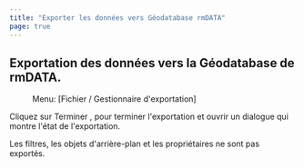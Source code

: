 ```yaml
---
title: "Exporter les données vers Géodatabase rmDATA"
page: true
---
```

## Exportation des donn&#233;es vers la G&#233;odatabase de rmDATA.
 <Menu> Menu: [Fichier / Gestionnaire d'exportation] </Menu> 

Cliquez sur  <Border>Terminer</Border> , pour terminer l&#39;exportation et ouvrir un dialogue qui montre l&#39;&#233;tat de l&#39;exportation.

<Warning>
Les filtres, les objets d&#39;arri&#232;re-plan et les propri&#233;taires ne sont pas export&#233;s.
</Warning>

